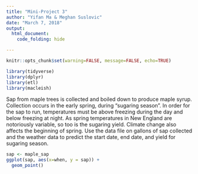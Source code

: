 ```yaml
---
title: "Mini-Project 3"
author: "Yifan Ma & Meghan Suslovic"
date: "March 7, 2018"
output: 
  html_document:
    code_folding: hide

---
```


```r
knitr::opts_chunk$set(warning=FALSE, message=FALSE, echo=TRUE)
```

```r
library(tidyverse)
library(dplyr)
library(etl)
library(macleish)
```

Sap from maple trees is collected and boiled down to produce maple syrup. Collection occurs in the early spring, during “sugaring season”. In order for the sap to run, temperatures must be above freezing during the day and below freezing at night. As spring temperatures in New England are notoriously variable, so too is the sugaring yield. Climate change also affects the beginning of spring. Use the data file on gallons of sap collected and the weather data to predict the start date, end date, and yield for sugaring season.

```r
sap <- maple_sap
ggplot(sap, aes(x=when, y = sap)) +
  geom_point()
```

